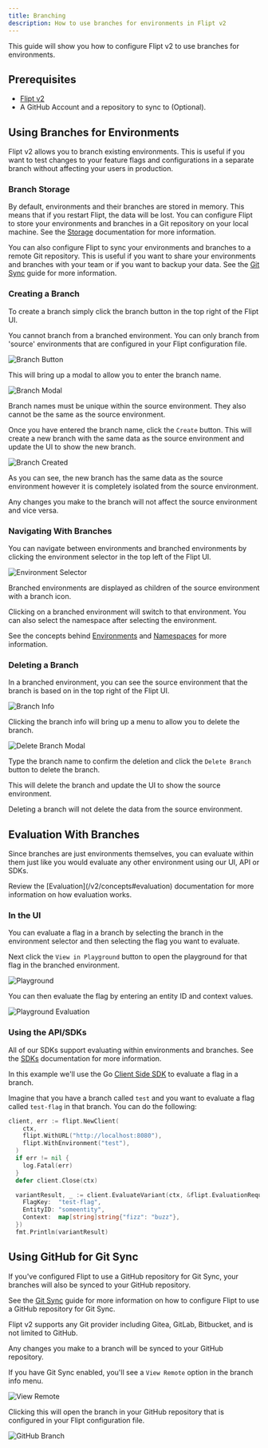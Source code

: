 ```yaml
---
title: Branching
description: How to use branches for environments in Flipt v2
---
```


This guide will show you how to configure Flipt v2 to use branches for environments.

## Prerequisites

- [Flipt v2](/v2/quickstart)
- A GitHub Account and a repository to sync to (Optional).

## Using Branches for Environments

Flipt v2 allows you to branch existing environments. This is useful if you want to test changes to your feature flags and configurations in a separate branch without affecting your users in production.

### Branch Storage

By default, environments and their branches are stored in memory. This means that if you restart Flipt, the data will be lost. You can configure Flipt to store your environments and branches in a Git repository on your local machine. See the [Storage](/v2/configuration/storage) documentation for more information.

You can also configure Flipt to sync your environments and branches to a remote Git repository. This is useful if you want to share your environments and branches with your team or if you want to backup your data. See the [Git Sync](/v2/guides/operations/environments/git-sync) guide for more information.

### Creating a Branch

To create a branch simply click the branch button in the top right of the Flipt UI.

<Note>
  You cannot branch from a branched environment. You can only branch from
  'source' environments that are configured in your Flipt configuration file.
</Note>

![Branch Button](/v2/images/guides/user/environments/branches/branch_button.png)

This will bring up a modal to allow you to enter the branch name.

![Branch Modal](/v2/images/guides/user/environments/branches/branch_modal.png)

<Note>
  Branch names must be unique within the source environment. They also cannot be
  the same as the source environment.
</Note>

Once you have entered the branch name, click the `Create` button. This will create a new branch with the same data as the source environment and update the UI to show the new branch.

![Branch Created](/v2/images/guides/user/environments/branches/branch_created.png)

As you can see, the new branch has the same data as the source environment however it is completely isolated from the source environment.

<Tip>
  Any changes you make to the branch will not affect the source environment and
  vice versa.
</Tip>

### Navigating With Branches

You can navigate between environments and branched environments by clicking the environment selector in the top left of the Flipt UI.

![Environment Selector](/v2/images/guides/user/environments/branches/environment_selector.png)

Branched environments are displayed as children of the source environment with a branch icon.

Clicking on a branched environment will switch to that environment. You can also select the namespace after selecting the environment.

See the concepts behind [Environments](/v2/concepts#environments) and [Namespaces](/v2/concepts#namespaces) for more information.

### Deleting a Branch

In a branched environment, you can see the source environment that the branch is based on in the top right of the Flipt UI.

![Branch Info](/v2/images/guides/user/environments/branches/branch_info.png)

Clicking the branch info will bring up a menu to allow you to delete the branch.

![Delete Branch Modal](/v2/images/guides/user/environments/branches/branch_delete.png)

Type the branch name to confirm the deletion and click the `Delete Branch` button to delete the branch.

This will delete the branch and update the UI to show the source environment.

<Note>
  Deleting a branch will not delete the data from the source environment.
</Note>

## Evaluation With Branches

Since branches are just environments themselves, you can evaluate within them just like you would evaluate any other environment using our UI, API or SDKs.

<Tip>
  Review the [Evaluation](/v2/concepts#evaluation) documentation for more
  information on how evaluation works.
</Tip>

### In the UI

You can evaluate a flag in a branch by selecting the branch in the environment selector and then selecting the flag you want to evaluate.

Next click the `View in Playground` button to open the playground for that flag in the branched environment.

![Playground](/v2/images/guides/user/environments/branches/playground.png)

You can then evaluate the flag by entering an entity ID and context values.

![Playground Evaluation](/v2/images/guides/user/environments/branches/playground_evaluation.png)

### Using the API/SDKs

All of our SDKs support evaluating within environments and branches. See the [SDKs](/v2/integration/overview) documentation for more information.

In this example we'll use the Go [Client Side SDK](/v2/integration/client) to evaluate a flag in a branch.

Imagine that you have a branch called `test` and you want to evaluate a flag called `test-flag` in that branch. You can do the following:

```go
client, err := flipt.NewClient(
    ctx,
    flipt.WithURL("http://localhost:8080"),
    flipt.WithEnvironment("test"),
  )
  if err != nil {
    log.Fatal(err)
  }
  defer client.Close(ctx)

  variantResult, _ := client.EvaluateVariant(ctx, &flipt.EvaluationRequest{
    FlagKey:  "test-flag",
    EntityID: "someentity",
    Context:  map[string]string{"fizz": "buzz"},
  })
  fmt.Println(variantResult)
```

## Using GitHub for Git Sync

If you've configured Flipt to use a GitHub repository for Git Sync, your branches will also be synced to your GitHub repository.

See the [Git Sync](/v2/guides/operations/environments/git-sync) guide for more information on how to configure Flipt to use a GitHub repository for Git Sync.

<Note>
  Flipt v2 supports any Git provider including Gitea, GitLab, Bitbucket, and is
  not limited to GitHub.
</Note>

Any changes you make to a branch will be synced to your GitHub repository.

If you have Git Sync enabled, you'll see a `View Remote` option in the branch info menu.

![View Remote](/v2/images/guides/user/environments/branches/view_remote.png)

Clicking this will open the branch in your GitHub repository that is configured in your Flipt configuration file.

![GitHub Branch](/v2/images/guides/user/environments/branches/github.png)
